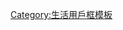 {{Userbox
|border-c = #ee9f9f
|border-s = 1
|id-c = #FFFFFF
|id-s = 12
|id-fc = black
|id = [[File:Nuvola filesystems folder home.svg|45px]]
 |info-c = #ffd6d6
|info-s = 10
|info-fc = black
|info = 這個用戶是个'''[[宅女]]'''。
}}
<includeonly>[[Category:維基宅女|{{PAGENAME}}]]</includeonly><noinclude>
[[Category:維基宅女| ]]
[[Category:生活用戶框模板]]
</noinclude>